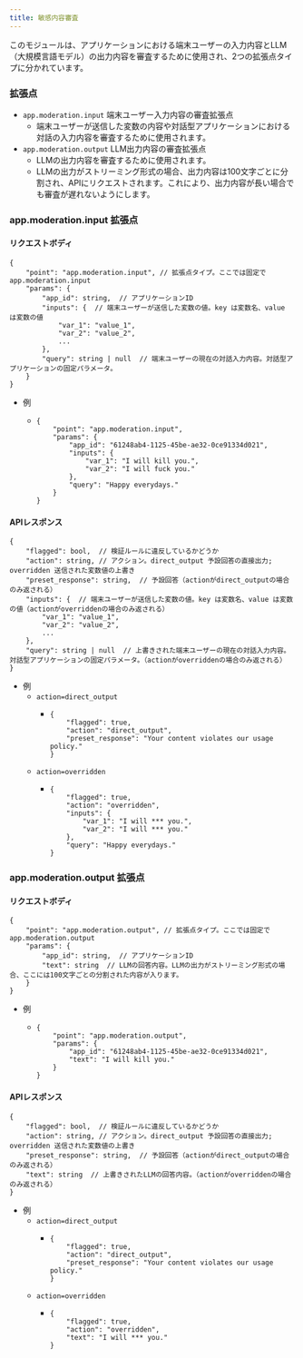 ```yaml
---
title: 敏感内容審査
---
```



このモジュールは、アプリケーションにおける端末ユーザーの入力内容とLLM（大規模言語モデル）の出力内容を審査するために使用され、2つの拡張点タイプに分かれています。

### 拡張点 <a href="#usercontent-kuo-zhan-dian" id="usercontent-kuo-zhan-dian"></a>

* `app.moderation.input` 端末ユーザー入力内容の審査拡張点
  * 端末ユーザーが送信した変数の内容や対話型アプリケーションにおける対話の入力内容を審査するために使用されます。
* `app.moderation.output` LLM出力内容の審査拡張点
  * LLMの出力内容を審査するために使用されます。
  * LLMの出力がストリーミング形式の場合、出力内容は100文字ごとに分割され、APIにリクエストされます。これにより、出力内容が長い場合でも審査が遅れないようにします。

### app.moderation.input 拡張点 <a href="#usercontentappmoderationinput-kuo-zhan-dian" id="usercontentappmoderationinput-kuo-zhan-dian"></a>

#### リクエストボディ <a href="#user-content-request-body" id="user-content-request-body"></a>

```
{
    "point": "app.moderation.input", // 拡張点タイプ。ここでは固定で app.moderation.input
    "params": {
        "app_id": string,  // アプリケーションID
        "inputs": {  // 端末ユーザーが送信した変数の値。key は変数名、value は変数の値
            "var_1": "value_1",
            "var_2": "value_2",
            ...
        },
        "query": string | null  // 端末ユーザーの現在の対話入力内容。対話型アプリケーションの固定パラメータ。
    }
}
```

* 例
  * ```
    {
        "point": "app.moderation.input",
        "params": {
            "app_id": "61248ab4-1125-45be-ae32-0ce91334d021",
            "inputs": {
                "var_1": "I will kill you.",
                "var_2": "I will fuck you."
            },
            "query": "Happy everydays."
        }
    }
    ```

#### APIレスポンス <a href="#usercontentapi-fan-hui" id="usercontentapi-fan-hui"></a>

```
{
    "flagged": bool,  // 検証ルールに違反しているかどうか
    "action": string, // アクション。direct_output 予設回答の直接出力; overridden 送信された変数値の上書き
    "preset_response": string,  // 予設回答（actionがdirect_outputの場合のみ返される）
    "inputs": {  // 端末ユーザーが送信した変数の値。key は変数名、value は変数の値（actionがoverriddenの場合のみ返される）
        "var_1": "value_1",
        "var_2": "value_2",
        ...
    },
    "query": string | null  // 上書きされた端末ユーザーの現在の対話入力内容。対話型アプリケーションの固定パラメータ。（actionがoverriddenの場合のみ返される）
}
```

* 例
  * `action=direct_output`
    * ```
      {
          "flagged": true,
          "action": "direct_output",
          "preset_response": "Your content violates our usage policy."
      }
      ```
  * `action=overridden`
    * ```
      {
          "flagged": true,
          "action": "overridden",
          "inputs": {
              "var_1": "I will *** you.",
              "var_2": "I will *** you."
          },
          "query": "Happy everydays."
      }
      ```

### app.moderation.output 拡張点 <a href="#usercontentappmoderationoutput-kuo-zhan-dian" id="usercontentappmoderationoutput-kuo-zhan-dian"></a>

#### リクエストボディ <a href="#user-content-request-body-1" id="user-content-request-body-1"></a>

```
{
    "point": "app.moderation.output", // 拡張点タイプ。ここでは固定で app.moderation.output
    "params": {
        "app_id": string,  // アプリケーションID
        "text": string  // LLMの回答内容。LLMの出力がストリーミング形式の場合、ここには100文字ごとの分割された内容が入ります。
    }
}
```

* 例
  * ```
    {
        "point": "app.moderation.output",
        "params": {
            "app_id": "61248ab4-1125-45be-ae32-0ce91334d021",
            "text": "I will kill you."
        }
    }
    ```

#### APIレスポンス <a href="#usercontentapi-fan-hui-1" id="usercontentapi-fan-hui-1"></a>

```
{
    "flagged": bool,  // 検証ルールに違反しているかどうか
    "action": string, // アクション。direct_output 予設回答の直接出力; overridden 送信された変数値の上書き
    "preset_response": string,  // 予設回答（actionがdirect_outputの場合のみ返される）
    "text": string  // 上書きされたLLMの回答内容。（actionがoverriddenの場合のみ返される）
}
```

* 例
  * `action=direct_output`
    * ```
      {
          "flagged": true,
          "action": "direct_output",
          "preset_response": "Your content violates our usage policy."
      }
      ```
  * `action=overridden`
    * ```
      {
          "flagged": true,
          "action": "overridden",
          "text": "I will *** you."
      }
      ```
